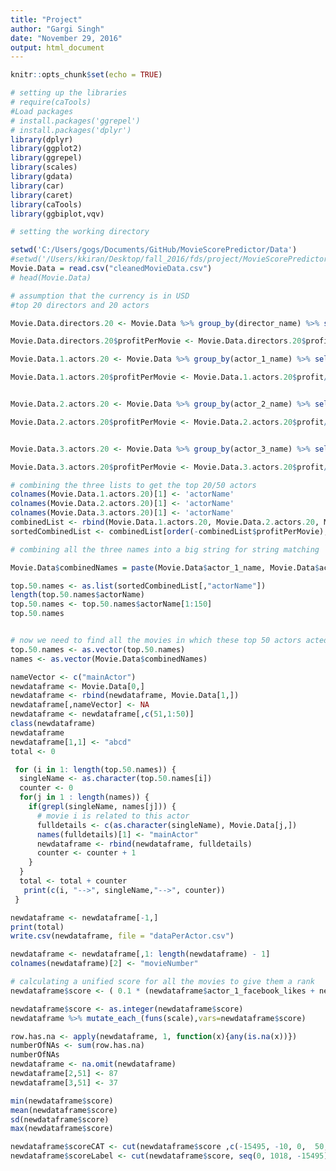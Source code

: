 ```yaml
---
title: "Project"
author: "Gargi Singh"
date: "November 29, 2016"
output: html_document
---
```


```r
knitr::opts_chunk$set(echo = TRUE)
```

```r
# setting up the libraries
# require(caTools)
#Load packages
# install.packages('ggrepel')
# install.packages('dplyr')
library(dplyr)
library(ggplot2)
library(ggrepel)
library(scales)
library(gdata)
library(car)
library(caret)
library(caTools)
library(ggbiplot,vqv)
```

```r
# setting the working directory

setwd('C:/Users/gogs/Documents/GitHub/MovieScorePredictor/Data')
#setwd('/Users/kkiran/Desktop/fall_2016/fds/project/MovieScorePredictor/data/')
Movie.Data = read.csv("cleanedMovieData.csv")
# head(Movie.Data)
```


```r
# assumption that the currency is in USD
#top 20 directors and 20 actors

Movie.Data.directors.20 <- Movie.Data %>% group_by(director_name) %>% select(director_name, budget, gross,profits) %>% na.omit() %>% summarise(films = n(), budget = sum(as.numeric(budget)), gross = sum(as.numeric(gross)), profit = sum(as.numeric(profits))) %>% arrange(desc(profit)) %>% top_n(50, profit)

Movie.Data.directors.20$profitPerMovie <- Movie.Data.directors.20$profit/Movie.Data.directors.20$films

Movie.Data.1.actors.20 <- Movie.Data %>% group_by(actor_1_name) %>% select(actor_1_name, budget, gross,profits) %>% na.omit() %>% summarise(films = n(), budget = sum(as.numeric(budget)), gross = sum(as.numeric(gross)), profit = sum(as.numeric(profits))) %>% arrange(desc(profit)) %>% top_n(50, profit)

Movie.Data.1.actors.20$profitPerMovie <- Movie.Data.1.actors.20$profit/Movie.Data.1.actors.20$films


Movie.Data.2.actors.20 <- Movie.Data %>% group_by(actor_2_name) %>% select(actor_2_name, budget, gross,profits) %>% na.omit() %>% summarise(films = n(), budget = sum(as.numeric(budget)), gross = sum(as.numeric(gross)), profit = sum(as.numeric(profits))) %>% arrange(desc(profit)) %>% top_n(50, profit)

Movie.Data.2.actors.20$profitPerMovie <- Movie.Data.2.actors.20$profit/Movie.Data.2.actors.20$films


Movie.Data.3.actors.20 <- Movie.Data %>% group_by(actor_3_name) %>% select(actor_3_name, budget, gross,profits) %>% na.omit() %>% summarise(films = n(), budget = sum(as.numeric(budget)), gross = sum(as.numeric(gross)), profit = sum(as.numeric(profits))) %>% arrange(desc(profit)) %>% top_n(50, profit)

Movie.Data.3.actors.20$profitPerMovie <- Movie.Data.3.actors.20$profit/Movie.Data.3.actors.20$films

```

```r
# combining the three lists to get the top 20/50 actors
colnames(Movie.Data.1.actors.20)[1] <- 'actorName'
colnames(Movie.Data.2.actors.20)[1] <- 'actorName'
colnames(Movie.Data.3.actors.20)[1] <- 'actorName'
combinedList <- rbind(Movie.Data.1.actors.20, Movie.Data.2.actors.20, Movie.Data.3.actors.20)
sortedCombinedList <- combinedList[order(-combinedList$profitPerMovie),]
```


```r
# combining all the three names into a big string for string matching

Movie.Data$combinedNames = paste(Movie.Data$actor_1_name, Movie.Data$actor_2_name,Movie.Data$actor_3_name, sep="_")
```

```r
top.50.names <- as.list(sortedCombinedList[,"actorName"])
length(top.50.names$actorName)
top.50.names <- top.50.names$actorName[1:150]
top.50.names


# now we need to find all the movies in which these top 50 actors acted
top.50.names <- as.vector(top.50.names)
names <- as.vector(Movie.Data$combinedNames)
```


```r
nameVector <- c("mainActor")
newdataframe <- Movie.Data[0,]
newdataframe <- rbind(newdataframe, Movie.Data[1,])
newdataframe[,nameVector] <- NA
newdataframe <- newdataframe[,c(51,1:50)]
class(newdataframe)
newdataframe
newdataframe[1,1] <- "abcd"
total <- 0

 for (i in 1: length(top.50.names)) {
  singleName <- as.character(top.50.names[i])
  counter <- 0
  for(j in 1 : length(names)) {
    if(grepl(singleName, names[j])) {
      # movie i is related to this actor
      fulldetails <- c(as.character(singleName), Movie.Data[j,])
      names(fulldetails)[1] <- "mainActor"
      newdataframe <- rbind(newdataframe, fulldetails)
      counter <- counter + 1
    } 
  }
  total <- total + counter
   print(c(i, "-->", singleName,"-->", counter))
 }

newdataframe <- newdataframe[-1,]
print(total)
write.csv(newdataframe, file = "dataPerActor.csv")

newdataframe <- newdataframe[,1: length(newdataframe) - 1]
colnames(newdataframe)[2] <- "movieNumber"
```


```r
# calculating a unified score for all the movies to give them a rank
newdataframe$score <- ( 0.1 * (newdataframe$actor_1_facebook_likes + newdataframe$actor_2_facebook_likes + newdataframe$actor_3_facebook_likes + newdataframe$director_facebook_likes + newdataframe$movie_facebook_likes ) + 0.1 * newdataframe$profits + ((newdataframe$tomatoUserReviews/newdataframe$tomatoReviews) * 10 *(newdataframe$tomatoFresh - newdataframe$tomatoRotten) /(newdataframe$num_user_for_reviews * ( newdataframe$tomatoRating -  newdataframe$tomatoUserRating))))/ newdataframe$num_voted_users

newdataframe$score <- as.integer(newdataframe$score)
newdataframe %>% mutate_each_(funs(scale),vars=newdataframe$score) 

row.has.na <- apply(newdataframe, 1, function(x){any(is.na(x))})
numberOfNAs <- sum(row.has.na)
numberOfNAs
newdataframe <- na.omit(newdataframe)
newdataframe[2,51] <- 87
newdataframe[3,51] <- 37

min(newdataframe$score)
mean(newdataframe$score)
sd(newdataframe$score)
max(newdataframe$score)

newdataframe$scoreCAT <- cut(newdataframe$score ,c(-15495, -10, 0,  50, 100, 150, 200, 250,500,750,1018))
newdataframe$scoreLabel <- cut(newdataframe$score, seq(0, 1018, -15495), right = FALSE, labels = c('A','B','C','D','E','F','G','H','I','J'))
```